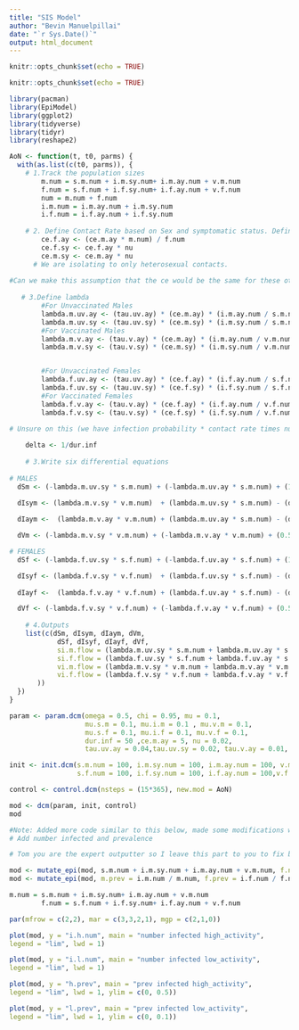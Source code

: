 ```yaml
---
title: "SIS Model"
author: "Bevin Manuelpillai"
date: "`r Sys.Date()`"
output: html_document
---
```


```r
knitr::opts_chunk$set(echo = TRUE)
```

```r
knitr::opts_chunk$set(echo = TRUE)

library(pacman)
library(EpiModel)
library(ggplot2)
library(tidyverse)
library(tidyr)
library(reshape2)
```

```r

AoN <- function(t, t0, parms) {
  with(as.list(c(t0, parms)), {
    # 1.Track the population sizes
        m.num = s.m.num + i.m.sy.num+ i.m.ay.num + v.m.num
        f.num = s.f.num + i.f.sy.num+ i.f.ay.num + v.f.num
        num = m.num + f.num
        i.m.num = i.m.ay.num + i.m.sy.num
        i.f.num = i.f.ay.num + i.f.sy.num
    
    # 2. Define Contact Rate based on Sex and symptomatic status. Define contact rate for females based on the contact rate for males. Define contact rate for symptomatic people based on a decreased sexual activity from asymptomatic people of the same sex.
        ce.f.ay <- (ce.m.ay * m.num) / f.num
        ce.f.sy <- ce.f.ay * nu
        ce.m.sy <- ce.m.ay * nu
      # We are isolating to only heterosexual contacts.
      
#Can we make this assumption that the ce would be the same for these other ones
    
   # 3.Define lambda
        #For Unvaccinated Males
        lambda.m.uv.ay <- (tau.uv.ay) * (ce.m.ay) * (i.m.ay.num / s.m.num)
        lambda.m.uv.sy <- (tau.uv.sy) * (ce.m.sy) * (i.m.sy.num / s.m.num)
        #For Vaccinated Males
        lambda.m.v.ay <- (tau.v.ay) * (ce.m.ay) * (i.m.ay.num / v.m.num)
        lambda.m.v.sy <- (tau.v.sy) * (ce.m.sy) * (i.m.sy.num / v.m.num)


        #For Unvaccinated Females
        lambda.f.uv.ay <- (tau.uv.ay) * (ce.f.ay) * (i.f.ay.num / s.f.num)
        lambda.f.uv.sy <- (tau.uv.sy) * (ce.f.sy) * (i.f.sy.num / s.f.num)
        #For Vaccinated Females
        lambda.f.v.ay <- (tau.v.ay) * (ce.f.ay) * (i.f.ay.num / v.f.num)
        lambda.f.v.sy <- (tau.v.sy) * (ce.f.sy) * (i.f.sy.num / v.f.num)

# Unsure on this (we have infection probability * contact rate times number of people infected overall???)
    
    delta <- 1/dur.inf
    
    # 3.Write six differential equations
    
# MALES
  dSm <- (-lambda.m.uv.sy * s.m.num) + (-lambda.m.uv.ay * s.m.num) + (1-(0.5*omega*chi*mu*num)) + (delta * i.m.sy.num) + (delta * i.m.ay.num) - (mu.s.m * s.m.num)

  dIsym <- (lambda.m.v.sy * v.m.num)  + (lambda.m.uv.sy * s.m.num) - (delta * i.m.sy.num)  - (mu.i.m * i.m.num)
  
  dIaym <-  (lambda.m.v.ay * v.m.num) + (lambda.m.uv.ay * s.m.num) - (delta * i.m.ay.num) - (mu.i.m * i.m.num)

  dVm <- (-lambda.m.v.sy * v.m.num) + (-lambda.m.v.ay * v.m.num) + (0.5*omega*chi*mu*num) - (mu.v.m * v.m.num)

# FEMALES
  dSf <- (-lambda.f.uv.sy * s.f.num) + (-lambda.f.uv.ay * s.f.num) + (1-(0.5*omega*chi*mu*num)) + (delta * i.f.sy.num) + (delta * i.f.ay.num) - (mu.s.f * s.f.num)

  dIsyf <- (lambda.f.v.sy * v.f.num)  + (lambda.f.uv.sy * s.f.num) - (delta * i.f.sy.num)  - (mu.i.f * i.f.num)
  
  dIayf <-  (lambda.f.v.ay * v.f.num) + (lambda.f.uv.ay * s.f.num) - (delta * i.f.ay.num) - (mu.i.f * i.f.num)

  dVf <- (-lambda.f.v.sy * v.f.num) + (-lambda.f.v.ay * v.f.num) + (0.5*omega*chi*mu*num) - (mu.v.f * v.f.num)
    
    # 4.Outputs
    list(c(dSm, dIsym, dIaym, dVm,
            dSf, dIsyf, dIayf, dVf,
            si.m.flow = (lambda.m.uv.sy * s.m.num + lambda.m.uv.ay * s.m.num),
            si.f.flow = (lambda.f.uv.sy * s.f.num + lambda.f.uv.ay * s.f.num),
            vi.m.flow = (lambda.m.v.sy * v.m.num + lambda.m.v.ay * v.m.num),
            vi.f.flow = (lambda.f.v.sy * v.f.num + lambda.f.v.ay * v.f.num)
       ))
  })
}

param <- param.dcm(omega = 0.5, chi = 0.95, mu = 0.1,
                   mu.s.m = 0.1, mu.i.m = 0.1 , mu.v.m = 0.1,
                   mu.s.f = 0.1, mu.i.f = 0.1, mu.v.f = 0.1,
                   dur.inf = 50 ,ce.m.ay = 5, nu = 0.02,
                   tau.uv.ay = 0.04,tau.uv.sy = 0.02, tau.v.ay = 0.01,  tau.v.sy = 0.005)

init <- init.dcm(s.m.num = 100, i.m.sy.num = 100, i.m.ay.num = 100, v.m.num = 100, si.m.flow = 0,vi.m.flow = 0,
                 s.f.num = 100, i.f.sy.num = 100, i.f.ay.num = 100,v.f.num = 100, si.f.flow = 0, vi.f.flow = 0)

control <- control.dcm(nsteps = (15*365), new.mod = AoN)

mod <- dcm(param, init, control)
mod
```

```r
#Note: Added more code similar to this below, made some modifications which you may find to be easier
# Add number infected and prevalence

# Tom you are the expert outputter so I leave this part to you to fix boss.

mod <- mutate_epi(mod, s.m.num + i.m.sy.num + i.m.ay.num + v.m.num, f.num = s.f.num + i.f.sy.num+ i.f.ay.num + v.f.num)
mod <- mutate_epi(mod, m.prev = i.m.num / m.num, f.prev = i.f.num / f.num)

m.num = s.m.num + i.m.sy.num+ i.m.ay.num + v.m.num
        f.num = s.f.num + i.f.sy.num+ i.f.ay.num + v.f.num

par(mfrow = c(2,2), mar = c(3,3,2,1), mgp = c(2,1,0)) 

plot(mod, y = "i.h.num", main = "number infected high_activity",
legend = "lim", lwd = 1)

plot(mod, y = "i.l.num", main = "number infected low_activity",
legend = "lim", lwd = 1)

plot(mod, y = "h.prev", main = "prev infected high_activity",
legend = "lim", lwd = 1, ylim = c(0, 0.5)) 

plot(mod, y = "l.prev", main = "prev infected low_activity",
legend = "lim", lwd = 1, ylim = c(0, 0.1))
```